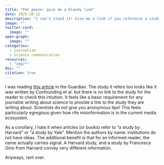 ```yaml
---
title: "Pet peeve: give me a bloody link"
date: 2025-10-12
description: "I can't stand it! Give me a link if you reference a study"
image: ""
twitter-card:
  image: ""
open-graph:
  image: ""
categories:
  - journalism
  - science communication
resources:
  - "img/*"
doi: ""
citation: true
---
```



I was reading [this article](https://www.theguardian.com/society/2025/oct/05/two-hours-exercise-week-reduces-joint-pain-gp-nhs) in the Guardian. 
The study it refers too looks like it was written by Confounding et al. but there is no link to the study for the reader to check this intuition.
It feels like a basic requirement for any journalist writing about science to provide a link to the study they are writing about.
Scientists do not give you anonymous tips! 
This feels particularly egregious given how rife misinformation is in the current media ecosystem.

As a corollary, I hate it when articles (or books) refer to "a study by Harvard" or "a study by Yale".
Mention the authors by name: institutions do not have ideas.
The additional benefit is that for an informed reader, the name actually carries signal. 
A Harvard study, and a study by Francesca Gino from Harvard convey very different information.

Anyways, rant over.
